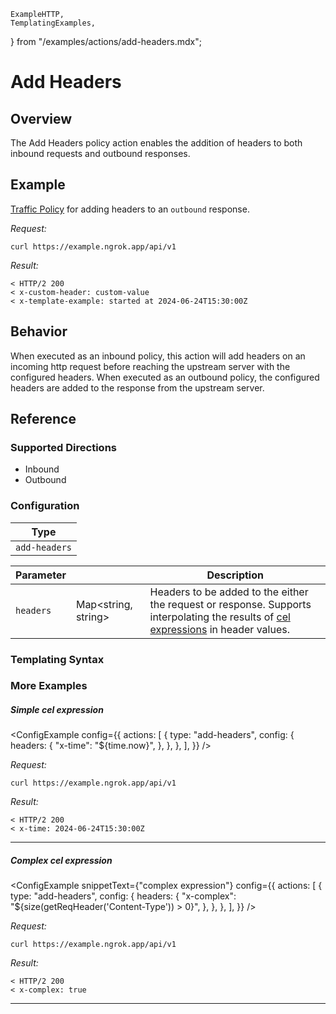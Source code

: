 	ExampleHTTP,
	TemplatingExamples,
} from "/examples/actions/add-headers.mdx";

# Add Headers

## Overview

The Add Headers policy action enables the addition of headers to both inbound requests and outbound responses.

## Example

[Traffic Policy](/docs/http/traffic-policy/index.mdx) for adding headers to an `outbound` response.

<ExampleHTTP />

_Request:_

```shell
curl https://example.ngrok.app/api/v1
```

_Result:_

```shell
< HTTP/2 200
< x-custom-header: custom-value
< x-template-example: started at 2024-06-24T15:30:00Z
```

## Behavior

When executed as an inbound policy, this action will add headers on an incoming http request before reaching the upstream server with
the configured headers. When executed as an outbound policy, the configured headers are added to the response from the upstream server.

## Reference

### Supported Directions

- Inbound
- Outbound

### Configuration

| Type          |
| ------------- |
| `add-headers` |

| Parameter | &nbsp;                    | Description                                                                                                                                              |
| --------- | ------------------------- | -------------------------------------------------------------------------------------------------------------------------------------------------------- |
| `headers` | Map&lt;string, string&gt; | Headers to be added to the either the request or response. Supports interpolating the results of [cel expressions](#templating-syntax) in header values. |

### Templating Syntax

<CelTemplateSyntaxExplanation />

### More Examples

##### Simple cel expression

<ConfigExample
	config={{
		actions: [
			{
				type: "add-headers",
				config: {
					headers: {
						"x-time": "${time.now}",
					},
				},
			},
		],
	}}
/>

_Request:_

```shell
curl https://example.ngrok.app/api/v1
```

_Result:_

```shell
< HTTP/2 200
< x-time: 2024-06-24T15:30:00Z
```

<hr />

##### Complex cel expression

<ConfigExample
	snippetText={"complex expression"}
	config={{
		actions: [
			{
				type: "add-headers",
				config: {
					headers: {
						"x-complex": "${size(getReqHeader('Content-Type')) > 0}",
					},
				},
			},
		],
	}}
/>

_Request:_

```shell
curl https://example.ngrok.app/api/v1
```

_Result:_

```shell
< HTTP/2 200
< x-complex: true
```

<hr />
